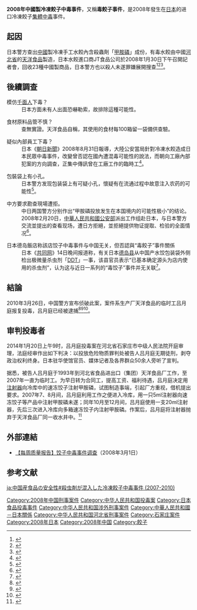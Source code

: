 '''2008年中國製冷凍餃子中毒事件'''，又稱'''毒餃子事件'''，是2008年發生在[[日本|日本]]的进口冷凍餃子[[集體中毒|集體中毒]]事件。

== 起因 ==

日本警方查出[[中國|中國]]製冷凍手工水餃內含殺蟲劑「[[甲胺磷|甲胺磷]]」成份，有毒水餃由中國[[河北省|河北省]]的[[天洋食品|天洋食品]]製造，日本水餃進口商JT食品公司於2008年1月30日下午召開記者會，回收23種中國製商品，日本警方也以殺人未遂罪嫌展開搜查<ref>{{cite news|url=http://www.libertytimes.com.tw/2008/new/jan/31/today-t1.htm|title=中國冷凍餃含農藥 10日人中毒|publisher=[[自由時報|自由時報]]|author=|date=2008年1月31日|accessdate=2008-01-31|deadurl=yes|archiveurl=https://web.archive.org/web/20080203115008/http://www.libertytimes.com.tw/2008/new/jan/31/today-t1.htm|archivedate=2008年2月3日}}</ref><ref>{{cite news|url=|title=大陸水餃含殺蟲劑日10人中毒|publisher=[[中國時報|中國時報]]|author=[[黃菁菁|黃菁菁]]|date=2008年1月31日 |accessdate=2008-01-31}}</ref><ref>{{cite news|url=http://www.nownews.com/2008/02/02/11183-2226911.htm|title=中國毒水餃殺蟲劑濃度逾標準400倍！日本逾千人受害|publisher=[[東森新聞|東森新聞]]|author=[[蕭瑋玲|蕭瑋玲]]|date=2008年2月2日 |accessdate=2008-02-04}}</ref>。

== 後續調查 ==
;模仿[[千面人|千面人]]下毒？
:日本方面未有人出面恐嚇勒索，故排除這種可能性。

;食材原料品管不慎？
:查無實證。天洋食品自稱，其使用的食材每100箱留一袋備供查驗。

;疑似內部員工下毒？
:日本《[[朝日新聞|朝日新聞]]》2008年8月31日報導，大陸公安當局針對冷凍水餃造成日本民眾中毒事件，改變曾否認在國內遭混毒可能性的說法，而朝向工廠內部犯案的方向調查，正集中傳訊曾在工廠工作的臨時工<ref>{{cite news| language =| author =| coauthors =| url =http://www.cdnews.com.tw/cdnews_site/docDetail.jsp?coluid=109&docid=100500306| title =大陸/針對毒餃事件　大陸進行工廠內部犯案調查| work =| publisher =[[中央日報|中央日報]]| pages =| date =2008-08-31| accessdate =2008-09-10| archive-url =https://web.archive.org/web/20140102192051/http://www.cdnews.com.tw/cdnews_site/docDetail.jsp?coluid=109&docid=100500306| archive-date =2014-01-02| dead-url =yes}}</ref>。

;包裝袋上有小孔。
:日本警方发现包装袋上有可疑小孔，懷疑有在流通过程中故意注入农药的可能性<ref>{{cite news | language = | author = | coauthors = | url =http://news.southcn.com/china/zgkx/content/2008-02/03/content_4322622.htm | title =包装袋上有可疑小孔 中国“毒水饺”可能遭人投毒 | work = | publisher =[[搜狐網|搜狐網]] | pages = | date =2008年2月3日，（[[北京時間|UTC+8]]）07:26 | accessdate =2009-06-10 | archive-date =2016-08-08 | archive-url =https://web.archive.org/web/20160808222650/http://news.southcn.com/china/zgkx/content/2008-02/03/content_4322622.htm | dead-url =no }}</ref>。

;中方要求勘查現場遭拒。
:中日两国警方分别作出“甲胺磷投放发生在本国境内的可能性极小”的结论。2008年2月20日，[[中華人民共和國公安部|中華人民共和國公安部]]派出工作组赴日本，与日本警方交流並提出的查看现场，遭日方拒絕，並拒絕提供物证提取、检验的全面情况<ref>{{cite news | language = | author = | coauthors = | url =http://chihe.sohu.com/20080229/n255434047.shtml | title =日本毒饺子事件系人为个案 真相徹查中 | work = | publisher =[[南方快訊|南方快訊]] | pages = | date =2008年2月29日，（[[北京時間|UTC+8]]）06:13 | accessdate =2009-06-10 | archive-date =2016-03-04 | archive-url =https://web.archive.org/web/20160304230412/http://chihe.sohu.com/20080229/n255434047.shtml | dead-url =no }}</ref>。

;日本德岛飯店称該店饺子中毒事件与中国无关，但否認與“毒餃子”事件關係
:日本《[[共同网|共同网]]》14日晚间报道称，有关日本[[德岛县|德岛县]]从中国产水饺包装袋外侧检出极微量杀虫剂「[[DDT|DDT]]」一事，该县官员表示“已基本确定源头为店内使用的杀虫剂”，认为这与近日一系列的“毒饺子”事件并无关联<ref>{{cite news | language = | author =任艳丽 | coauthors = | url =http://news.eastday.com/c/20080215/u1a3406280.html | title =日本德岛饭店称饺子中毒事件与中国无关 | work = | publisher =[[环球网|环球网]] | pages = | date =2008年2月15日，（[[北京時間|UTC+8]]）14:42 | accessdate =2009-06-10 | archive-date =2016-03-04 | archive-url =https://web.archive.org/web/20160304195013/http://news.eastday.com/c/20080215/u1a3406280.html | dead-url =no }}</ref>。

== 結論 ==
2010年3月26日，中国警方宣布侦破此案，案件系生产厂天洋食品的临时工吕月庭报复投毒，吕月庭已经被逮捕<ref>{{cite news|url=http://www.libertytimes.com.tw/2010/new/mar/28/today-int2.htm|title=毒水餃案 中國逮到下毒嫌犯|publisher=[[自由時報|自由時報]]|author=|date=2010年3月28日|accessdate=2010-03-28|deadurl=yes|archiveurl=https://web.archive.org/web/20131021164527/http://www.libertytimes.com.tw/2010/new/mar/28/today-int2.htm|archivedate=2013年10月21日}}</ref><ref>{{cite news|url= |title=中國輸日毒餃 臨時工壞「薪」下手 |publisher=[[聯合報|聯合報]]|author=|date=2010年3月28日 |accessdate=2010-03-28}}</ref><ref>{{cite news | url=http://news.china.com/zh_cn/news100/11038989/20100326/15872975.html | title=中国警方侦破“出口日本饺子中毒案件 | publisher=[[中华网|中华网]] | date=2010-03-26 | accessdate=2010-03-27 | deadurl=yes | archiveurl=https://web.archive.org/web/20111219192142/http://news.china.com/zh_cn/news100/11038989/20100326/15872975.html | archivedate=2011-12-19 | df= }}</ref>。

== 审判投毒者 ==
2014年1月20日上午9时，吕月庭投毒案在河北省石家庄市中级人民法院开庭审理，法庭经审作出如下判决：以投放危险物质罪判处被告人吕月庭无期徒刑，剥夺政治权利终身。日本驻华使馆官员、媒体记者及各界群众50余人旁听了宣判。

据悉，被告人吕月庭于1993年到河北省食品进出口（集团）天洋食品厂工作，至2007年一直为临时工。为早日转为合同工，提高工资、福利待遇，吕月庭决定用[[注射器|注射器]]向冷库中的速冻饺子注射甲胺磷，试图制造事端，引起厂方重视，借机提出要求。2007年7、8月间，吕月庭利用工作之便进入冷库，用一只5ml注射器向速冻饺子等产品中注射甲胺磷未遂；同年10月至12月间，吕月庭使用一支20ml注射器，先后三次进入冷库向多箱速冻饺子内注射甲胺磷。作案后，吕月庭将注射器抛弃于天洋食品厂同一收水井中。<ref>{{Cite web |url=http://news.163.com/14/0120/09/9J18D60F00011229.html |title=河北食品厂工人向出口日本水饺下毒被判无期 |access-date=2014-01-20 |archive-url=https://web.archive.org/web/20140123215642/http://news.163.com/14/0120/09/9J18D60F00011229.html |archive-date=2014-01-23 |dead-url=yes }}</ref>

== 外部連結 ==
* [https://web.archive.org/web/20080305210430/http://news.cctv.com/china/20080301/104250.shtml 【每周质量报告】饺子中毒事件调查]（2008年3月1日）

==参考文献==
{{Reflist|2}}

[[Category:2008年中国刑事案件|Category:2008年中国刑事案件]]
[[Category:中华人民共和国投毒案|Category:中华人民共和国投毒案]]
[[Category:日本食品投毒事件|Category:日本食品投毒事件]]
[[Category:中华人民共和国涉外刑事案件|Category:中华人民共和国涉外刑事案件]]
[[Category:中華人民共和國－日本關係|Category:中華人民共和國－日本關係]]
[[Category:中华人民共和国河北省刑事案件|Category:中华人民共和国河北省刑事案件]]
[[Category:石家庄案件|Category:石家庄案件]]
[[Category:2008年日本|Category:2008年日本]]
[[Category:2008年中国|Category:2008年中国]]
[[Category:餃子|Category:餃子]]

[[ja:中国産食品の安全性#殺虫剤が混入した冷凍餃子中毒事件_(2007-2010)|ja:中国産食品の安全性#殺虫剤が混入した冷凍餃子中毒事件 (2007-2010)]]